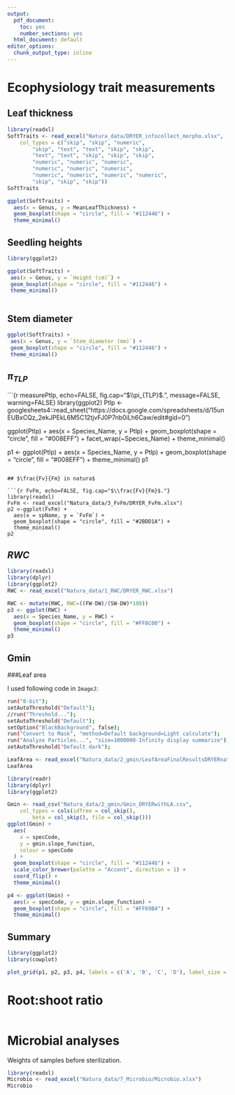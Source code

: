 ```yaml
---
output:
  pdf_document: 
    toc: yes
    number_sections: yes
  html_document: default
editor_options:
  chunk_output_type: inline
---
```

# Ecophysiology trait measurements

## Leaf thickness

```r
library(readxl)
SoftTraits <- read_excel("Natura_data/DRYER_infocollect_morpho.xlsx", 
    col_types = c("skip", "skip", "numeric", 
        "skip", "text", "text", "skip", "skip", 
        "text", "text", "skip", "skip", "skip", 
        "numeric", "numeric", "numeric", 
        "numeric", "numeric", "numeric", 
        "numeric", "numeric", "numeric", "numeric",
        "skip", "skip", "skip"))
SoftTraits

ggplot(SoftTraits) +
  aes(x = Genus, y = MeanLeafThickness) +
  geom_boxplot(shape = "circle", fill = "#112446") +
  theme_minimal()
```


## Seedling heights

```r

library(ggplot2)

ggplot(SoftTraits) +
 aes(x = Genus, y = `Height (cm)`) +
 geom_boxplot(shape = "circle", fill = "#112446") +
 theme_minimal()



```

## Stem diameter
```r
ggplot(SoftTraits) +
 aes(x = Genus, y = `Stem_diameter (mm)`) +
 geom_boxplot(shape = "circle", fill = "#112446") +
 theme_minimal()
```



## $\pi_{TLP}$

```{r measurePtlp, echo=FALSE, fig.cap="$\\pi_{TLP}$.", message=FALSE, warning=FALSE}
library(ggplot2)
Ptlp <- googlesheets4::read_sheet("https://docs.google.com/spreadsheets/d/15unEUBxCQz_2ekJPEkL6M5C12tjvFJ0P7nb0iLh6Caw/edit#gid=0")

ggplot(Ptlp) +
  aes(x = Species_Name, y = Ptlp) +
  geom_boxplot(shape = "circle", fill = "#008EFF") +
  facet_wrap(~Species_Name) +
  theme_minimal()

p1 <- ggplot(Ptlp) +
  aes(x = Species_Name, y = Ptlp) +
  geom_boxplot(shape = "circle", fill = "#008EFF") +
  theme_minimal()
p1
```

## $\frac{Fv}{Fm} in natura$

```{r FvFm, echo=FALSE, fig.cap="$\\frac{Fv}{Fm}$."}
library(readxl)
FvFm <- read_excel("Natura_data/3_FvFm/DRYER_FvFm.xlsx")
p2 <-ggplot(FvFm) +
  aes(x = spName, y = `FvFm`) +
  geom_boxplot(shape = "circle", fill = "#2BDD1A") +
  theme_minimal()
p2
```

## $RWC$

```r
library(readxl)
library(dplyr)
library(ggplot2)
RWC <- read_excel("Natura_data/1_RWC/DRYER_RWC.xlsx")

RWC <- mutate(RWC, RWC=((FW-DW)/(SW-DW)*100))
p3 <- ggplot(RWC) +
  aes(x = Species_Name, y = RWC) +
  geom_boxplot(shape = "circle", fill = "#FF8C00") +
  theme_minimal() 
p3

```


## Gmin
###Leaf area

I used following code in `ImageJ`:

```bash
run("8-bit");
setAutoThreshold("Default");
//run("Threshold...");
setAutoThreshold("Default");
setOption("BlackBackground", false);
run("Convert to Mask", "method=Default background=Light calculate");
run("Analyze Particles...", "size=1000000-Infinity display summarize");
setAutoThreshold("Default dark");


```


```r
LeafArea <- read_excel("Natura_data/2_gmin/LeafAreaFinalResultsDRYERnatura.xlsx", col_types = c("text", "text", "skip",        "numeric", "skip", "skip", "skip", "skip"))
LeafArea

```
 
```r
library(readr)
library(dplyr)
library(ggplot2)

Gmin <- read_csv("Natura_data/2_gmin/Gmin_DRYERwithLA.csv", 
    col_types = cols(idTree = col_skip(), 
        beta = col_skip(), file = col_skip()))
ggplot(Gmin) +
  aes(
    x = specCode,
    y = gmin.slope_function,
    colour = specCode
  ) +
  geom_boxplot(shape = "circle", fill = "#112446") +
  scale_color_brewer(palette = "Accent", direction = 1) +
  coord_flip() +
  theme_minimal()

p4 <- ggplot(Gmin) +
  aes(x = specCode, y = gmin.slope_function) +
  geom_boxplot(shape = "circle", fill = "#FF69B4") +
  theme_minimal()
```



## Summary 
```r

library(ggplot2)
library(cowplot)

plot_grid(p1, p2, p3, p4, labels = c('A', 'B', 'C', 'D'), label_size = 12)

```

# Root:shoot ratio

```r

```


# Microbial analyses

Weights of samples before sterilization. 
```r
library(readxl)
Microbio <- read_excel("Natura_data/7_Microbio/Microbio.xlsx")
Microbio
```




